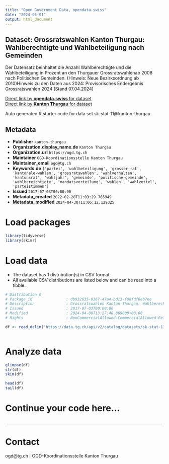 ```yaml
---
title: "Open Government Data, opendata.swiss"
date: "2024-05-01"
output: html_document
---
```


## Dataset: Grossratswahlen Kanton Thurgau: Wahlberechtigte und Wahlbeteiligung nach Gemeinden

Der Datensatz beinhaltet die Anzahl Wahlberechtigte und die Wahlbeteiligung in Prozent an den Thurgauer Grossratswahlenab 2008 nach Politischen Gemeinden. (Hinweis: Neue Bezirksordnung ab 2010)Hinweis zu den Daten aus 2024: Provisorisches Endergebnis Grossratswahlen 2024 (Stand 07.04.2024)

[Direct link by **opendata.swiss** for dataset](https://opendata.swiss/de/dataset/grossratswahlen-kanton-thurgau-wahlberechtigte-und-wahlbeteiligung-nach-gemeinden)<br>
[Direct link by **Kanton Thurgau** for dataset](https://data.tg.ch/explore/dataset/sk-stat-11/)

Auto generated R starter code for data set sk-stat-11@kanton-thurgau.

## Metadata

- **Publisher** `kanton-thurgau`
- **Organization.display_name.de** `Kanton Thurgau`
- **Organization.url** `https://ogd.tg.ch`
- **Maintainer** `OGD-Koordinationsstelle Kanton Thurgau`
- **Maintainer_email** `ogd@tg.ch`
- **Keywords.de** `['partei', 'wahlbeteiligung', 'grosser-rat', 'kantonale-wahlen', 'grossratswahlen', 'wahlverhalten', 'kantonsrat', 'wahljahr', 'gemeinde', 'politische-gemeinde', 'wahlbereichtigte', 'mandatsverteilung', 'wahlen', 'wahlzettel', 'parteistimmen']`
- **Issued** `2017-07-03T00:00:00`
- **Metadata_created** `2022-02-28T11:03:29.765949`
- **Metadata_modified** `2024-04-30T11:06:12.129325`


# Load packages

```r

library(tidyverse)
library(skimr)

```

# Load data

-   The dataset has 1 distribution(s) in CSV format.
-   All available CSV distributions are listed below and can be read into a tibble.

```r

# Distribution 0
# Package_id               : db932635-0367-47a4-bd13-f08fdf6eb7ee
# Description              : Grossratswahlen Kanton Thurgau: Wahlberechtigte und Wahlbeteiligung nach Gemeinden (csv)
# Issued                   : 2017-07-03T00:00:00
# Modified                 : 2024-04-08T13:27:48.869000+00:00
# Rights                   : NonCommercialAllowed-CommercialAllowed-ReferenceRequired

df <- read_delim('https://data.tg.ch/api/v2/catalog/datasets/sk-stat-11/exports/csv')



```

# Analyze data

```r

glimpse(df)
str(df)
skim(df)

head(df)
tail(df)

```

# Continue your code here...

```r

```

------------------------------------------------------------------------

# Contact

ogd@tg.ch | OGD-Koordinationsstelle Kanton Thurgau

